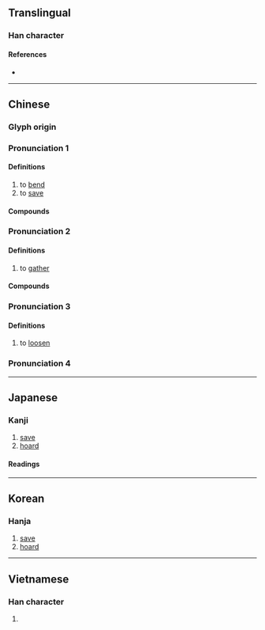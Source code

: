 {{also|攅|攒}}
{{character info}}
==Translingual==
{{Han simplified forms|攢|攅|攒|ex=y}}

===Han character===
{{Han char|rn=64|rad=手|as=19|sn=22|four=54086|canj=QHUC|ids=⿰扌贊}}

====References====
* {{Han ref|kx=0464.160|dkj=13030|dj=0813.130|hdz=31990.060|uh=6522|ud=25890|bh=F6E3|bd=63203}}

----

==Chinese==
{{zh-forms|s=攒}}

===Glyph origin===
{{Han etym}}

===Pronunciation 1===
{{zh-pron
|m=zǎn
|ma=Zh-zan.ogg
|c=zaan2
|h=pfs=
|md=
|mn=
|w=
|cat=v
}}

====Definitions====
{{zh-hanzi}}

# to [[bend]]
# to [[save]]

====Compounds====
{{zh-der|攢勁|積攢}}

===Pronunciation 2===
{{zh-pron
|m=cuán
|c=cyun4,zyun6,zaan6
|h=pfs=
|md=
|mn=
|w=
|mc=2
|oc=2
|cat=v
}}

====Definitions====
{{zh-hanzi}}

# to [[gather]]

====Compounds====
{{zh-der|四馬攢蹄|怒目攢眉|亂箭攢心|攢盒|攢錢|攢射|攢眉蹙鼻|萬頭攢動|攢宮|攢茶|攢蹄|攢湯|攢湊|攢底|萬箭攢心|攢聚|眾毛攢裘|攢露|攢餡兒|攢拌兒|攢眉|攢蹙|攢盤|攢毆|攢眉苦臉|攢矢|打攢盤|泯耳攢蹄|攢典|攢三聚五|攢簇|花攢錦簇|齊攢|花簇錦攢}}

===Pronunciation 3===
{{zh-pron
|m=zàn
|h=pfs=
|md=
|mn=
|w=
|mc=1
|oc=1
|cat=v
}}

====Definitions====
{{zh-hanzi}}

# to [[loosen]]

===Pronunciation 4===
{{zh-see|鑽}}

----

==Japanese==

===Kanji===
{{ja-kanji|grade=|rs=手19|shin=攅}}

# [[save]]
# [[hoard]]

====Readings====
{{ja-readings
|goon=さん, ざん
|kanon=さん
|kun=あつ-める, あつ-まる
}}

----

==Korean==

===Hanja===
{{ko-hanja|hangeul=찬|eumhun=|rv=chan|mr=ch'an|y=chan}}

# [[save]]
# [[hoard]]

----

==Vietnamese==

===Han character===
{{vi-hantu|[[quần]], [[toản]], [[toàn]]|rs=手19}}

# {{rfdef|vi|sort=手19}}